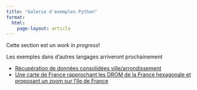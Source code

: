 ```yaml
---
title: "Galerie d'exemples Python"
format: 
  html:
    page-layout: article
---
```


::: {.callout-important}
Cette section est un _work in progress_!
:::

Les exemples dans d'autres langages arriveront prochainement

* [Récupération de données consolidées ville/arrondissement](/use-case/usecase1.qmd)
* [Une carte de France rapprochant les DROM de la France hexagonale et proposant un zoom sur l'Ile de France](/use-case/usecase2.qmd)